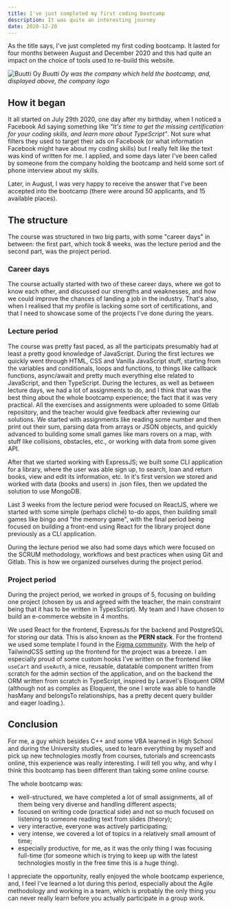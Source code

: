 ```yaml
---
title: I've just completed my first coding bootcamp
description: It was quite an interesting journey
date: 2020-12-20
---
```


As the title says, I've just completed my first coding bootcamp. It lasted for four months between August and December 2020 and this had quite an impact on the choice of tools used to re-build this website.

![Buutti Oy](./buutti-oy.png)
_Buutti Oy was the company which held the bootcamp, and, displayed above, the company logo_

## How it began

It all started on July 29th 2020, one day after my birthday, when I noticed a Facebook Ad saying something like _"It's time to get the missing certification for your coding skills, and learn more about TypeScript"_. Not sure what filters they used to target their ads on Facebook (or what information Facebook might have about my coding skills) but I really felt like the text was kind of written for me. I applied, and some days later I've been called by someone from the company holding the bootcamp and held some sort of phone interview about my skills.

Later, in August, I was very happy to receive the answer that I've been accepted into the bootcamp (there were around 50 applicants, and 15 available places).

## The structure

The course was structured in two big parts, with some "career days" in between: the first part, which took 8 weeks, was the lecture period and the second part, was the project period.

### Career days

The course actually started with two of these career days, where we got to know each other, and discussed our strengths and weaknesses, and how we could improve the chances of landing a job in the industry.
That's also, when I realised that my profile is lacking some sort of certifications, and that I need to showcase some of the projects I've done during the years.

### Lecture period

The course was pretty fast paced, as all the participats presumably had at least a pretty good knowledge of JavaScript.
During the first lectures we quickly went through HTML, CSS and Vanilla JavaScript stuff, starting from the variables and conditionals, loops and functions, to things like callback functions, async/await and pretty much everything else related to JavaScript, and then TypeScript.
During the lectures, as well as between lecture days, we had a lot of assignments to do, and I think that was the best thing about the whole bootcamp experience; the fact that it was very practical. All the exercises and assignments were uploaded to some Gitlab repository, and the teacher would give feedback after reviewing our solutions.
We started with assignments like reading some number and then print out their sum, parsing data from arrays or JSON objects, and quickly advanced to building some small games like mars rovers on a map, with stuff like collisions, obstacles, etc., or working with data from some given API.

After that we started working with ExpressJS; we built some CLI application for a library, where the user was able sign up, to search, loan and return books, view and edit its information, etc.
In it's first version we stored and worked with data (books and users) in .json files, then we updated the solution to use MongoDB.

Last 3 weeks from the lecture period were focused on ReactJS, where we started with some simple (perhaps cliché) to-do apps, then building small games like bingo and "the memory game", with the final period being focused on building a front-end using React for the library project done previously as a CLI application.

During the lecture period we also had some days which were focused on the SCRUM methodology, workflows and best practices when using Git and Gitlab. This is how we organized ourselves during the project period.

### Project period

During the project period, we worked in groups of 5, focusing on building one project (chosen by us and agreed with the teacher, the main constraint being that it has to be written in TypesScript).
My team and I have chosen to build an e-commerce website in 4 months.

We used React for the frontend, ExpressJs for the backend and PostgreSQL for storing our data. This is also known as the **PERN stack**.
For the frontend we used some template I found in the <a target="_blank" rel="noreferrer" href="https://www.figma.com/community">Figma community</a>. With the help of TailwindCSS setting up the frontend for the project was a breeze.
I am especially proud of some custom hooks I've written on the frontend like `useCart` and `useAuth`, a nice, reusable, datatable component written from scratch for the admin section of the application, and on the backend the ORM written from scratch in TypeScript, inspired by Laravel's Eloquent ORM (although not as complex as Eloquent, the one I wrote was able to handle hasMany and belongsTo relationships, has a pretty decent query builder and eager loading.).

## Conclusion

For me, a guy which besides C++ and some VBA learned in High School and during the University studies, used to learn everything by myself and pick up new technologies mostly from courses, tutorials and screencasts online, this experience was really interesting.
I will tell you why, and why I think this bootcamp has been different than taking some online course.

The whole bootcamp was:

-   well-structured, we have completed a lot of small assignments, all of them being very diverse and handling different aspects;
-   focused on writing code (practical side) and not so much focused on listening to someone reading text from slides (theory);
-   very interactive, everyone was actively participating;
-   very intense, we covered a lot of topics in a relatively small amount of time;
-   especially productive, for me, as it was the only thing I was focusing full-time (for someone which is trying to keep up with the latest technologies mostly in the free time this is a huge thing).

I appreciate the opportunity, really enjoyed the whole bootcamp experience, and, I feel I've learned a lot during this period, especially about the Agile methodology and working in a team, which is probably the only thing you can never really learn before you actually participate in a group work.

